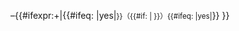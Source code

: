 {{{won|0}}}–{{{lost|0}}}{{#ifexpr:{{{won|0}}}+{{{lost|0}}}|{{#ifeq: {{{small|}}}|yes|<small>}}（{{tennis win percentage|won={{{won|0}}}|lost={{{lost|0}}}}}{{#if: {{{details|}}}|&nbsp;{{{details|}}}}}）{{#ifeq: {{{small|}}}|yes|</small>}} }}<noinclude>{{documentation}}</noinclude>